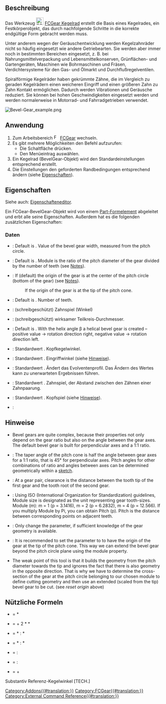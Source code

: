 <languages/>

{{Docnav/de
|[[FCGear_CycloidRack/de|Zykloidenzahnstange]]
|[[FCGear_CrownGear/de|Kronenrad]]
|[[FCGear_Workbench/de|FCGear]]
|IconL=FCGear_CycloidRack.svg 
|IconR=FCGear_CrownGear.svg
|IconC=FCGear_workbench_icon.svg
}}

{{GuiCommand/de
|Name=FCGear BevelGear
|Name/de=FCGear Kegelrad
|MenuLocation=Gear → Bevel Gear
|Workbenches=[[FCGear_Workbench/de|FCGear]]
|Version=v0.16
}}

<span id="Description"></span>
==Beschreibung==

Das Werkzeug [[Image:FCGear_BevelGear.svg|24px|link=FCGear_BevelGear/de]] [[FCGear_BevelGear/de|FCGear Kegelrad]] erstellt die Basis eines Kegelrades, ein Festkörperobjekt, das durch nachfolgende Schritte in die korrekte endgültige Form gebracht werden muss.

Unter anderem wegen der Geräuschentwicklung werden Kegelzahnräder nicht so häufig eingesetzt wie andere Getriebearten. Sie werden aber immer noch in bestimmten Bereichen eingesetzt, z. B. bei Nahrungsmittelverpackung und Lebensmittelkonserven, Grünflächen- und Gartengeräten, Maschinen wie Bohrmaschinen und Fräsen, Verdichtersysteme für den Gas- und Ölmarkt und Durchflußregelventilen.

Spiralförmige Kegelräder haben gekrümmte Zähne, die im Vergleich zu geraden Kegelrädern einen weicheren Eingriff und einen größeren Zahn zu Zahn Kontakt ermöglichen. Dadurch werden Vibrationen und Geräusche reduziert. Sie können bei hohen Geschwindigkeiten eingesetzt werden und werden normalerweise in Motorrad- und Fahrradgetrieben verwendet.

[[Image:Bevel-Gear_example.png]]
{{Caption|Von links nach rechts: Geradverzahnung, Spiralverzahnung}}

<span id="Usage"></span>
==Anwendung==

# Zum Arbeitsbereich [[Image:FCGear_workbench_icon.svg|16px]] [[FCGear_Workbench/de|FCGear]] wechseln.
# Es gibt mehrere Möglichkeiten den Befehl aufzurufen:
#* Die Schaltfläche {{Button|[[File:FCGear_BevelGear.svg|16px]] [[FCGear_BevelGear/de|Bevel Gear]]}} drücken.
#* Den Menüeintrag {{MenuCommand|Gear → [[File:FCGear_BevelGear.svg|16px]] Bevel Gear}} auswählen.
# Ein Kegelrad (BevelGear-Objekt) wird den Standardeinstellungen entsprechend erstellt.
# Die Einstellungen den geforderten Randbedingungen entsprechend ändern (siehe [[#Eigenschaften|Eigenschaften]]).

<span id="Properties"></span>
==Eigenschaften==

Siehe auch: [[Property_editor/de|Eigenschafteneditor]].

Ein FCGear-BevelGear-Objekt wird von einem [[Part_Feature/de|Part-Formelement]] abgeleitet und erbt alle seine Eigenschaften. Außerdem hat es die folgenden zusätzlichen Eigenschaften:

<span id="Data"></span>
===Daten===

{{Properties_Title|base}}

* {{PropertyData|height|Length}}: Default is {{Value|5}}. Value of the bevel gear width, measured from the pitch circle.
* {{PropertyData|module|Length}}: Default is {{Value|1}}. Module is the ratio of the pitch diameter of the gear divided by the number of teeth (see [[#Notes|Notes]]).
* {{PropertyData|reset_origin|Bool}}: If {{True}} (default) the origin of the gear is at the center of the pitch circle (bottom of the gear) (see [[#Notes|Notes]]).
*: If {{False}} the origin of the gear is at the tip of the pitch cone.
* {{PropertyData|teeth|Integer}}: Default is {{Value|15}}. Number of teeth.

{{Properties_Title|computed}}

* {{PropertyData/de|angular_backlash|Angle}}: (schreibgeschützt) Zahnspiel (Winkel)
* {{PropertyData/de|dw|Length}}: (schreibgeschützt) wirksamer Teilkreis-Durchmesser.

{{Properties_Title|helical}}

* {{PropertyData|beta|Angle}}: Default is {{Value|0 °}}. With the helix angle β a helical bevel gear is created – positive value → rotation direction right, negative value → rotation direction left.

{{Properties_Title|involute}}

* {{PropertyData/de|pitch_angle|Angle}}: Standardwert {{Value|45 °}}. Kopfkegelwinkel.

{{Properties_Title|involute_parameter}}

* {{PropertyData/de|pressure_angle|Angle}}: Standardwert {{Value|20 °}}. Eingriffwinkel (siehe [[#Hinweise|Hinweise]]).

{{Properties_Title|precision}}

* {{PropertyData/de|numpoints|Integer}}: Standardwert {{value|6}}. Ändert das Evolventenprofil. Das Ändern des Wertes kann zu unerwarteten Ergebnissen führen.

{{Properties_Title|tolerance}}

* {{PropertyData/de|backlash|Length}}: Standardwert {{Value|0}}. Zahnspiel, der Abstand zwischen den Zähnen einer Zahnpaarung.
* {{PropertyData/de|clearance|Float}}: Standardwert {{Value|0.1}}. Kopfspiel (siehe [[#Hinweise|Hinweise]]).

{{Properties_Title|version}}

* {{PropertyData/de|version|String}}:

<span id="Notes"></span>
==Hinweise==

* Bevel gears are quite complex, because their properties not only depend on the gear ratio but also on the angle between the gear axes. The default bevel gear is built for perpendicular axes and a 1:1 ratio.
* {{Emphasis|pitch angle}}: The taper angle of the pitch cone is half the angle between gear axes for a 1:1 ratio, that is 45° for perpendicular axes. Pitch angles for other combinations of ratio and angles between axes can be determined geometrically within a [[Sketcher_Workbench|sketch]].
* {{Emphasis|clearance}}: At a gear pair, clearance is the distance between the tooth tip of the first gear and the tooth root of the second gear.
* {{Emphasis|module}}: Using ISO (International Organization for Standardization) guidelines, Module size is designated as the unit representing gear tooth-sizes. Module (m): m = 1 (p = 3.1416), m = 2 (p = 6.2832), m = 4 (p = 12.566). If you multiply Module by Pi, you can obtain Pitch (p). Pitch is the distance between corresponding points on adjacent teeth.
* {{Emphasis|pressure_angle}}: Only change the parameter, if sufficient knowledge of the gear geometry is available.
* {{Emphasis|reset_origin}}: It is recommended to set the parameter to {{Emphasis|false}} to have the origin of the gear at the tip of the pitch cone. This way we can extend the bevel gear beyond the pitch circle plane using the module property.
* The weak point of this tool is that it builds the geometry from the pitch diameter towards the tip and ignores the fact that there is also geometry in the opposite direction. That is why we have to determine the cross-section of the gear at the pitch circle belonging to our chosen module to define cutting geometry and then use an extended (scaled from the tip) bevel gear to be cut. (see ''reset origin'' above)

<span id="Useful_formulas"></span>
==Nützliche Formeln==

*{{Emphasis|Teilkreisdurchmesser}} = {{Emphasis|Modul}} * {{Emphasis|Zähne}}
*{{Emphasis|Kopfkreisdurchmesser}} = {{Emphasis|Teilkreisdurchmesser}} + 2 * {{Emphasis|Modul}} * {{Emphasis|cos Bezugskonuswinkel}}
*{{Emphasis|Kopfwinkel 1}} = {{Emphasis|(Zähne 1 + 2)}} * {{Emphasis|(cos Referenzkegelwinkel 1)}} : {{Emphasis|(Zähne 2 - 2)}} * {{Emphasis|(sin Referenzkegelwinkel 1)}}
*{{Emphasis|Kopfwinkel 2}} = {{Emphasis|(Zähne 2 + 2)}} * {{Emphasis|(cos Referenzkegelwinkel 2)}} : {{Emphasis|(Zähne 1 - 2)}} * {{Emphasis|(sin Referenzkegelwinkel 2)}}
*{{Emphasis|Referenz-Kegelwinkel 1}} = {{Emphasis|(Zähne 1)}} : {{Emphasis|(Zähne 2)}}
*{{Emphasis|Referenz-Kegelwinkel 2}} = {{Emphasis|(Zähne 2)}} : {{Emphasis|(Zähne 1)}}
*{{Emphasis|Achswinkel gesamt}} = {{Emphasis|Referenz-Kegelwinkel 1}} + {{Emphasis|Referenz-Kegelwinkel 2}}

Substantiv Referenz-Kegelwinkel [TECH.]


{{Docnav/de
|[[FCGear_CycloidRack/de|Zykloidenzahnstange]]
|[[FCGear_CrownGear/de|Kronenrad]]
|[[FCGear_Workbench/de|FCGear]]
|IconL=FCGear_CycloidRack.svg
|IconR=FCGear_CrownGear.svg
|IconC=FCGear_workbench_icon.svg
}}

[[Category:Addons{{#translation:}}]]
[[Category:FCGear{{#translation:}}]]
[[Category:External Command Reference{{#translation:}}]]